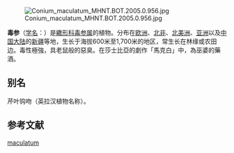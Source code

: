 {{NoteTA|G1=LS}}
{{Speciesbox
| status = NE
| status_system = iucn3.1
| image = Illustration Conium maculatum0.jpg
| genus = Conium
| species = maculatum
| authority = [[L.|L.]], 1753
}}
[[File:Conium_maculatum_MHNT.BOT.2005.0.956.jpg|thumb]]

'''毒参'''（[[学名|学名]]：{{lang|la|''Conium maculatum''}}）是[[繖形科|繖形科]][[毒参属|毒参属]]的植物。分布在[[欧洲|欧洲]]、[[北非|北非]]、[[北美洲|北美洲]]、[[亚洲|亚洲]]以及[[中国大陆|中国大陆]]的[[新疆|新疆]]等地，生长于海拔600米至1,700米的地区，常生长在林缘或农田边{{r|bioinfo}}。毒性極強，具老鼠般的惡臭。在莎士比亞的劇作「馬克白」中，為巫婆的藥酒。

== 别名 ==
芹叶钩吻（英拉汉植物名称）。

== 参考文献 ==
{{reflist|refs=
<ref name=bioinfo>{{cite web|url=http://www.bioinfo.cn/db05/KmzwSpecies.php?action=view&id=22729|title =毒参| work =《中国高等植物数据库全库》|publisher=中国科学院微生物研究所|author=昆明植物研究所|accessdate=2009-02-25|dead-url=yes|archiveurl=https://web.archive.org/web/20160305051209/http://www.bioinfo.cn/db05/KmzwSpecies.php?action=view&id=22729|archivedate =2016-03-05}}</ref>
}}

{{taxonbar}}
{{Apiales-stub}}
[[Category:毒参属|maculatum]]